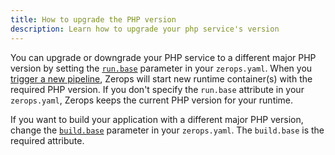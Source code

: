 ```yaml
---
title: How to upgrade the PHP version
description: Learn how to upgrade your php service's version
---
```


You can upgrade or downgrade your PHP service to a different major PHP version by setting the <a href="/php/how-to/build-pipeline#base-1">`run.base`</a> parameter in your `zerops.yaml`. When you [trigger a new pipeline](/php/how-to/trigger-pipeline), Zerops will start new runtime container(s) with the required PHP version. If you don't specify the `run.base` attribute in your `zerops.yaml`, Zerops keeps the current PHP version for your runtime.

If you want to build your application with a different major PHP version, change the <a href="/php/how-to/build-pipeline#base">`build.base`</a> parameter in your `zerops.yaml`. The `build.base` is the required attribute.
